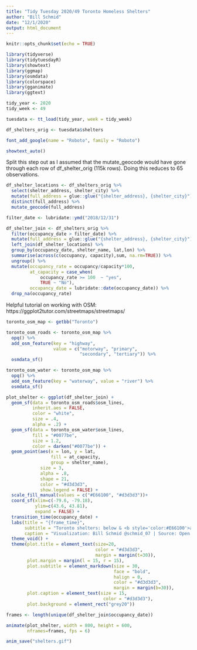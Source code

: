 ```yaml
---
title: "Tidy Tuesday 2020/49 Toronto Homeless Shelters"
author: "Bill Schmid"
date: "12/1/2020"
output: html_document
---
```


```r
knitr::opts_chunk$set(echo = TRUE)
```


```r
library(tidyverse)
library(tidytuesdayR)
library(showtext)
library(ggmap)
library(osmdata)
library(colorspace)
library(gganimate)
library(ggtext)
```

```r
tidy_year <- 2020
tidy_week <- 49

tuesdata <- tt_load(tidy_year, week = tidy_week)

df_shelters_orig <- tuesdata$shelters

font_add_google(name = "Roboto", family = "Roboto")

showtext_auto()

```

Split this step out as I assumed that the mutate_geocode would have gone through each row of df_shelter_orig (115k rows).  Doing this reduces to 65 observations.
```r
df_shelter_locations <- df_shelters_orig %>% 
  select(shelter_address, shelter_city) %>% 
  mutate(full_address = glue::glue("{shelter_address}, {shelter_city}")) %>% 
  distinct(full_address) %>% 
  mutate_geocode(full_address)
```

```r
filter_date <- lubridate::ymd("2018/12/31")

df_shelter_join <- df_shelters_orig %>%
  filter(occupancy_date > filter_date) %>% 
  mutate(full_address = glue::glue("{shelter_address}, {shelter_city}")) %>% 
  left_join(df_shelter_locations) %>% 
  group_by(occupancy_date, shelter_name, lat,lon) %>% 
  summarise(across(c(occupancy, capacity),sum, na.rm=TRUE)) %>% 
  ungroup() %>% 
  mutate(occupancy_rate = occupancy/capacity*100,
         at_capacity = case_when(
             occupancy_rate >= 100  ~ "yes",
             TRUE ~ "No"),
         occupancy_date = lubridate::date(occupancy_date)) %>% 
  drop_na(occupancy_rate)

```

Helpful tutorial on working with OSM: https://ggplot2tutor.com/streetmaps/streetmaps/
```r
toronto_osm_map <- getbb("Toronto")

toronto_osm_roads <- toronto_osm_map %>% 
  opq() %>% 
  add_osm_feature(key = "highway", 
                  value = c("motorway", "primary", 
                            "secondary", "tertiary")) %>%
  osmdata_sf()

toronto_osm_water <- toronto_osm_map %>% 
  opq() %>%
  add_osm_feature(key = "waterway", value = "river") %>%
  osmdata_sf()
```


```r

plot_shelter <- ggplot(df_shelter_join) +
  geom_sf(data = toronto_osm_roads$osm_lines,
          inherit.aes = FALSE,
          color = "white",
          size = .4,
          alpha = .2) +
  geom_sf(data = toronto_osm_water$osm_lines, 
          fill = "#0077be", 
          size = 1.2,
          color = darken("#0077be")) +
  geom_point(aes(x = lon, y = lat,
                 fill = at_capacity,
                 group = shelter_name),
             size = 3,
             alpha = .8,
             shape = 21,
             color = "#d3d3d3",
             show.legend = FALSE) +
  scale_fill_manual(values = c("#E66100", "#d3d3d3"))+
  coord_sf(xlim=c(-79.6, -79.18),
           ylim=c(43.6, 43.81),
           expand = FALSE) +
  transition_time(occupancy_date) +
  labs(title = "{frame_time}",
       subtitle = "Toronto shelters: below & <b style='color:#E66100'>above capacity</b>",
       caption = "Visualization: Bill Schmid @schmid_07 | Source: Open Data Toronto") +
  theme_void() + 
  theme(plot.title = element_text(size=20,
                                  color = "#d3d3d3",
                                  margin = margin(t=30)),
        plot.margin = margin(l = 15, r = 15),
        plot.subtitle = element_markdown(size = 30,
                                         face = "bold",
                                         halign = 0,
                                         color = "#d3d3d3",
                                         margin = margin(b=30)),
        plot.caption = element_text(size = 15,
                                     color = "#d3d3d3"),
        plot.background = element_rect("grey20"))
```


```r
frames <- length(unique(df_shelter_join$occupancy_date))

animate(plot_shelter, width = 800, height = 600, 
        nframes=frames, fps = 6)

anim_save("shelters.gif")

```

